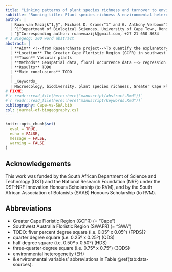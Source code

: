 ```yaml
---
title: "Linking patterns of plant species richness and turnover to environmental heterogeneity in two Mediterranean flora"
subtitle: "Running title: Plant species richness & environmental heterogeneity in two Mediterranean flora"
author: |
  | Ruan van Mazijk^1,§^, Michael D. Cramer^1^ and G. Anthony Verboom^1^
  | ^1^Department of Biological Sciences, University of Cape Town, Rondebosch, South Africa
  | ^§^Corresponding author: ruanvmazijk@gmail.com, +27 21 650 3684
# J Biogeog: 300 word abstract
abstract: | 
  | **Aim** <!--from ResearchGate project-->To quantify the explanatory power of heterogeneity in predicting plant species richness and turnover here in the Greater Cape Floristic Region and in the Southwest Australia Floristic Region. We compare the environmental heterogeneity in each region, how species richness and turnover interact in each region to produce the observed patterns of richness, and what different forms of environmental heterogeneity better predict richness in each region. We expect the Cape to be more heterogeneous in most environmental axes, and at a finer grain, such that the consequent high levels of species turnover explain the Cape's greater species richness per unit area. We also conjecture that edaphic heterogeneity will be an important factor in predicting richness in SW Australia.
  | **Location** The Greater Cape Floristic Region (GCFR) in southwest Africa, and the Southwest Australia Floristic Region (SWAFR)
  | **Taxon** Vascular plants
  | **Methods** Geospatial data, floral occurrence data --> regression analyses, non-parametric statistics
  | **Results** TODO
  | **Main conclusions** TODO
  |
  | _Keywords_
  | Macroecology, biodiversity, plant species richness, Greater Cape Floristic Region, Southwest Australia Floristic Region, fynbos, kwongan
# FIXME:
#`r readr::read_file(here::here("manuscript/abstract.Rmd"))`
#`r readr::read_file(here::here("manuscript/keywords.Rmd"))`
bibliography: Cape-vs-SWA.bib
csl: journal-of-biogeography.csl
---
```


```r
knitr::opts_chunk$set(
  eval = TRUE,
  echo = FALSE,
  message = FALSE,
  warning = FALSE
)
```

## Acknowledgements {-}

This work was funded by the South African Department of Science and Technology (DST) and the National Research Foundation (NRF) under the DST-NRF Innovation Honours Scholarship (to RVM), and by the South African Association of Botanists (SAAB) Honours Scholarship (to RVM).

## Abbreviations {-}

- Greater Cape Floristic Region (GCFR) (= "Cape")
- Southwest Australia Floristic Region (SWAFR)  (= "SWA")
- TODO: fiver percent degree square (i.e. 0.05º x 0.05º) (FPDS)?
- quarter degree square (i.e. 0.25º x 0.25º) (QDS)
- half degree square (i.e. 0.50º x 0.50º) (HDS)
- three-quarter degree square (i.e. 0.75º x 0.75º) (3QDS)
- environmental heterogeneity (EH)
- & environmental variables' abbreviations in Table \@ref(tab:data-sources).
